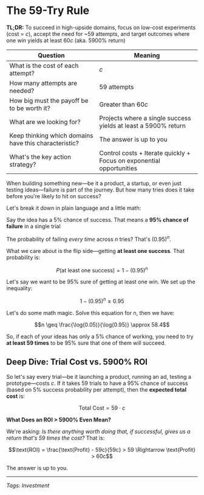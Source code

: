 # The 59-Try Rule

**TL;DR:** To succeed in high-upside domains, focus on low-cost experiments (cost = $c$), accept the need for ~59 attempts, and target outcomes where one win yields at least $60c$ (aka. 5900% return)

| Question | Meaning |
| --- | --- |
| What is the cost of each attempt? | $c$ |
| How many attempts are needed? | 59 attempts |
| How big must the payoff be to be worth it? | Greater than $60c$ |
| What are we looking for? | Projects where a single success yields at least a 5900% return |
| Keep thinking which domains have this characteristic? | The answer is up to you |
| What's the key action strategy? | Control costs + Iterate quickly + Focus on exponential opportunities |

<Cover
  src="/writing/the-59-try-rule/59-try-rule-mathematical-visualization.png"
  alt="The 59-Try Rule visualization"
  caption="The 59-Try Rule: Mathematical approach to high-upside experiments"
/>

When building something new—be it a product, a startup, or even just testing ideas—failure is part of the journey. But how many tries does it take before you're likely to hit on success?

Let's break it down in plain language and a little math:

Say the idea has a 5% chance of success. That means a **95% chance of failure** in a single trial

The probability of failing *every time* across $n$ tries? That's $(0.95)^n$.

What we care about is the flip side—getting **at least one success**. That probability is:

$$P(\text{at least one success}) = 1 - (0.95)^n$$

Let's say we want to be 95% sure of getting at least one win. We set up the inequality:

$$1 - (0.95)^n \geq 0.95$$

Let's do some math magic. Solve this equation for n, then we have:

$$n \geq \frac{\log(0.05)}{\log(0.95)} \approx 58.4$$

So, if each of your ideas has only a 5% chance of working, you need to try **at least 59 times** to be 95% sure that one of them will succeed.

## Deep Dive: Trial Cost vs. 5900% ROI

So let's say every trial—be it launching a product, running an ad, testing a prototype—costs $c$. If it takes 59 trials to have a 95% chance of success (based on 5% success probability per attempt), then the **expected total cost** is:

$$\text{Total Cost} = 59 \cdot c$$

**What Does an ROI > 5900% Even Mean?**

We're asking: *Is there anything worth doing that, if successful, gives us a return that's 59 times the cost?* That is:

$$\text{ROI} = \frac{\text{Profit} - 59c}{59c} > 59 \Rightarrow \text{Profit} > 60c$$

The answer is up to you.

---

*Tags: Investment*